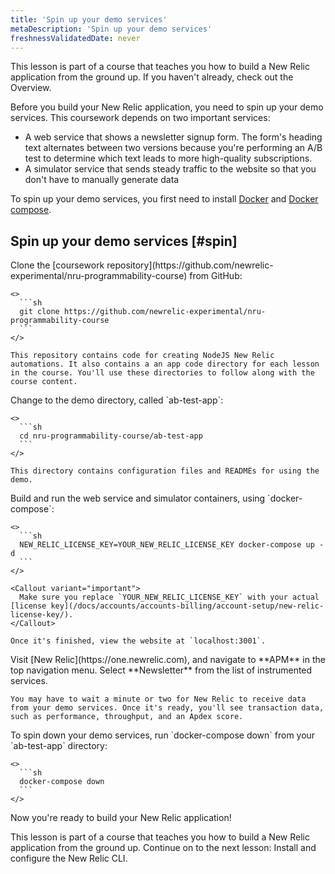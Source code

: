 ```yaml
---
title: 'Spin up your demo services'
metaDescription: 'Spin up your demo services'
freshnessValidatedDate: never
---
```


<Callout variant="tip">
  This lesson is part of a course that teaches you how to build a New Relic application from the ground up. If you haven't already, check out the Overview.
</Callout>

Before you build your New Relic application, you need to spin up your demo services. This coursework depends on two important services:

* A web service that shows a newsletter signup form. The form's heading text alternates between two versions because you're performing an A/B test to determine which text leads to more high-quality subscriptions.
* A simulator service that sends steady traffic to the website so that you don't have to manually generate data

To spin up your demo services, you first need to install [Docker](https://docs.docker.com/get-docker/) and [Docker compose](https://docs.docker.com/compose/install/).

## Spin up your demo services [#spin]

<Steps>
  <Step>
    Clone the [coursework repository](https://github.com/newrelic-experimental/nru-programmability-course) from GitHub:

    <>
      ```sh
      git clone https://github.com/newrelic-experimental/nru-programmability-course
      ```
    </>

    This repository contains code for creating NodeJS New Relic automations. It also contains a an app code directory for each lesson in the course. You'll use these directories to follow along with the course content.
  </Step>

  <Step>
    Change to the demo directory, called `ab-test-app`:

    <>
      ```sh
      cd nru-programmability-course/ab-test-app
      ```
    </>

    This directory contains configuration files and READMEs for using the demo.
  </Step>

  <Step>
    Build and run the web service and simulator containers, using `docker-compose`:

    <>
      ```sh
      NEW_RELIC_LICENSE_KEY=YOUR_NEW_RELIC_LICENSE_KEY docker-compose up -d
      ```
    </>

    <Callout variant="important">
      Make sure you replace `YOUR_NEW_RELIC_LICENSE_KEY` with your actual [license key](/docs/accounts/accounts-billing/account-setup/new-relic-license-key/).
    </Callout>

    Once it's finished, view the website at `localhost:3001`.
  </Step>

  <Step>
    Visit [New Relic](https://one.newrelic.com), and navigate to **APM** in the top navigation menu. Select **Newsletter** from the list of instrumented services.

    You may have to wait a minute or two for New Relic to receive data from your demo services. Once it's ready, you'll see transaction data, such as performance, throughput, and an Apdex score.
  </Step>

  <Step>
    To spin down your demo services, run `docker-compose down` from your `ab-test-app` directory:

    <>
      ```sh
      docker-compose down
      ```
    </>
  </Step>
</Steps>

Now you're ready to build your New Relic application!

<Callout variant="tip">
  This lesson is part of a course that teaches you how to build a New Relic application from the ground up. Continue on to the next lesson: Install and configure the New Relic CLI.
</Callout>
